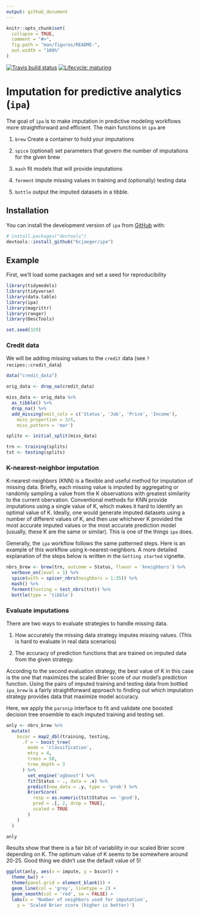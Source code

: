 ```yaml
---
output: github_document
---
```


<!-- README.md is generated from README.Rmd. Please edit that file -->

```r
knitr::opts_chunk$set(
  collapse = TRUE,
  comment = "#>",
  fig.path = "man/figures/README-",
  out.width = "100%"
)
```

<!-- badges: start -->
[![Travis build status](https://travis-ci.org/bcjaeger/ipa.svg?branch=master)](https://travis-ci.org/bcjaeger/ipa)
[![Lifecycle: maturing](https://img.shields.io/badge/lifecycle-maturing-blue.svg)](https://www.tidyverse.org/lifecycle/#maturing)
<!-- badges: end -->


# Imputation for predictive analytics (`ipa`)

<!-- Think about statistics in medicine submission -->

The goal of `ipa` is to make imputation in predictive modeling workflows more straightforward and efficient. The main functions in `ipa` are

1. `brew` Create a container to hold your imputations

2. `spice` (optional) set parameters that govern the number of imputations for the given brew

3. `mash` fit models that will provide imputations

4. `ferment` impute missing values in training and (optionally) testing data 

5. `bottle` output the imputed datasets in a tibble.



## Installation

<!-- You can install the released version of ipa from [CRAN](https://CRAN.R-project.org) with: -->

<!-- ``` r -->
<!-- install.packages("ipa") -->
<!-- ``` -->

You can install the development version of `ipa` from [GitHub](https://github.com/) with:

``` r
# install.packages("devtools")
devtools::install_github("bcjaeger/ipa")
```

## Example

First, we'll load some packages and set a seed for reproducibility

```r

library(tidymodels)
library(tidyverse)
library(data.table)
library(ipa)
library(magrittr)
library(ranger)
library(DescTools)

set.seed(329)

```

### Credit data

We will be adding missing values to the `credit` data (see `?recipes::credit_data`)

```r

data("credit_data")

orig_data <- drop_na(credit_data)

miss_data <- orig_data %>% 
  as_tibble() %>% 
  drop_na() %>% 
  add_missing(omit_cols = c('Status', 'Job', 'Price', 'Income'), 
    miss_proportion = 3/5,
    miss_pattern = 'mar')

splits <- initial_split(miss_data)

trn <- training(splits)
tst <- testing(splits)

```

### K-nearest-neighbor imputation

K-nearest-neighbors (KNN) is a flexible and useful method for imputation of missing data. Briefly, each missing value is imputed by aggregating or randomly sampling a value from the K observations with greatest similarity to the current obervation. Conventional methods for KNN provide imputations using a single value of K, which makes it hard to identify an optimal value of K. Ideally, one would generate imputed datasets using a number of different values of K, and then use whichever K provided the most accurate imputed values or the most accurate prediction model (usually, these K are the same or similar). This is one of the things `ipa` does. 

Generally, the `ipa` workflow follows the same patterned steps. Here is an example of this workflow using k-nearest-neighbors. A more detailed explanation of the steps below is written in the `Getting started` vignette.

```r

nbrs_brew <- brew(trn, outcome = Status, flavor = 'kneighbors') %>%
  verbose_on(level = 1) %>% 
  spice(with = spicer_nbrs(neighbors = 1:35)) %>% 
  mash() %>% 
  ferment(testing = test_nbrs(tst)) %>% 
  bottle(type = 'tibble')

```

### Evaluate imputations

There are two ways to evaluate strategies to handle missing data. 

1. How accurately the missing data strategy imputes missing values. (This is hard to evaluate in real data scenarios)

2. The accuracy of prediction functions that are trained on imputed data from the given strategy.

According to the second evaluation strategy, the best value of K in this case is the one that maximizes the scaled Brier score of our model's prediction function.  Using the pairs of imputed training and testing data from bottled `ipa_brew` is a fairly straightforward approach to finding out which imputation strategy provides data that maximize model accuracy. 

Here, we apply the `parsnip` interface to fit and validate one boosted decision tree ensemble to each imputed training and testing set. 

```r

anly <- nbrs_brew %>% 
  mutate(
    bscor = map2_dbl(training, testing, 
      .f = ~ boost_tree(
        mode = 'classification',
        mtry = 4,
        trees = 50,
        tree_depth = 3
      ) %>%
        set_engine('xgboost') %>% 
        fit(Status ~ ., data = .x) %>% 
        predict(new_data = .y, type = 'prob') %>% 
        BrierScore(
          resp = as.numeric(tst$Status == 'good'),
          pred = .[, 2, drop = TRUE],
          scaled = TRUE
        )
    )
  )

anly

```

Results show that there is a fair bit of variability in our scaled Brier score depending on K. The optimum value of K seems to be somewhere around 20-25. Good thing we didn't use the default value of 5!

```r
      
ggplot(anly, aes(x = impute, y = bscor)) +
  theme_bw() + 
  theme(panel.grid = element_blank()) +
  geom_line(col = 'grey', linetype = 2) + 
  geom_smooth(col = 'red', se = FALSE) + 
  labs(x = 'Number of neighbors used for imputation', 
    y = 'Scaled Brier score (higher is better)')
  
  
```



